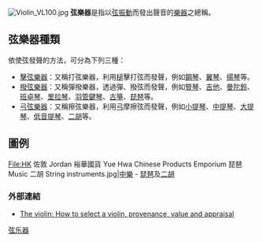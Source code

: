 [[File:Violin_VL100.jpg|thumb]]
'''弦樂器'''是指以[[弦_(樂器)|弦]][[振動|振動]]而發出聲音的[[樂器|樂器]]之總稱。

==弦樂器種類==
依使弦發聲的方法，可分為下列三種：

*[[擊弦樂器|擊弦樂器]]：又稱打弦樂器，利用[[槌|槌]]擊打弦而發聲，例如[[鋼琴|鋼琴]]、[[翼琴|翼琴]]、[[揚琴|揚琴]]等。
*[[撥弦樂器|撥弦樂器]]：又稱彈撥樂器，透過彈、撥弦而發聲，例如[[豎琴|豎琴]]、[[吉他|吉他]]、[[曼陀鈴|曼陀鈴]]、[[班卓琴|班卓琴]]、[[里拉琴|里拉琴]]、[[羽管鍵琴|羽管鍵琴]]、[[古箏|古箏]]、[[琵琶|琵琶]]等。
*[[弓弦樂器|弓弦樂器]]：又稱擦弦樂器，利用[[琴弓|弓]]摩擦弦而發聲，例如[[小提琴|小提琴]]、[[中提琴|中提琴]]、[[大提琴|大提琴]]、[[低音提琴|低音提琴]]、[[二胡|二胡]]等。

==圖例==
<gallery>
File:HK 佐敦 Jordan 裕華國貨 Yue Hwa Chinese Products Emporium 琵琶 Music 二胡 String instruments.jpg|[[中樂|中樂]] - [[琵琶|琵琶]]及[[二胡|二胡]]
</gallery>

===外部連結===
* [http://www.corilon.com/shop/en/info/violins.html  The violin: How to select a violin, provenance, value and appraisal] {{Wayback|url=http://www.corilon.com/shop/en/info/violins.html |date=20190509002103 }}

{{乐器}}

{{Authority control}}
[[Category:弦乐器|]]
